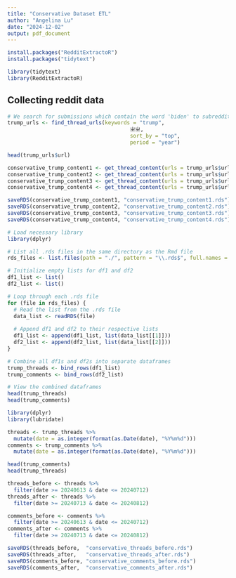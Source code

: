 ```yaml
---
title: "Conservative Dataset ETL"
author: "Angelina Lu"
date: "2024-12-02"
output: pdf_document
---
```


```r
install.packages("RedditExtractoR")
install.packages("tidytext")
```

```r
library(tidytext)
library(RedditExtractoR)
```

## Collecting reddit data
```r
# We search for submissions which contain the word 'biden' to subreddit 'liberal'. From the resulting df, we get the URLs pointing to each submission. 
trump_urls <- find_thread_urls(keywords = "trump",
                                       ㄓㄓ,
                                       sort_by = "top",
                                       period = "year")

head(trump_urls$url)
```

```r
conservative_trump_content1 <- get_thread_content(urls = trump_urls$url[1:60])
conservative_trump_content2 <- get_thread_content(urls = trump_urls$url[61:120])
conservative_trump_content3 <- get_thread_content(urls = trump_urls$url[121:180])
conservative_trump_content4 <- get_thread_content(urls = trump_urls$url[181:244])
```

```r
saveRDS(conservative_trump_content1, "conservative_trump_content1.rds")
saveRDS(conservative_trump_content2, "conservative_trump_content2.rds")
saveRDS(conservative_trump_content3, "conservative_trump_content3.rds")
saveRDS(conservative_trump_content4, "conservative_trump_content4.rds")
```

```r
# Load necessary library
library(dplyr)

# List all .rds files in the same directory as the Rmd file
rds_files <- list.files(path = "./", pattern = "\\.rds$", full.names = TRUE)

# Initialize empty lists for df1 and df2
df1_list <- list()
df2_list <- list()

# Loop through each .rds file
for (file in rds_files) {
  # Read the list from the .rds file
  data_list <- readRDS(file)
  
  # Append df1 and df2 to their respective lists
  df1_list <- append(df1_list, list(data_list[[1]]))
  df2_list <- append(df2_list, list(data_list[[2]]))
}

# Combine all df1s and df2s into separate dataframes
trump_threads <- bind_rows(df1_list)
trump_comments <- bind_rows(df2_list)

# View the combined dataframes
head(trump_threads)
head(trump_comments)
```


```r
library(dplyr)
library(lubridate)

threads <- trump_threads %>%
  mutate(date = as.integer(format(as.Date(date), "%Y%m%d")))
comments <- trump_comments %>%
  mutate(date = as.integer(format(as.Date(date), "%Y%m%d")))

head(trump_comments)
head(trump_threads)
```

```r
threads_before <- threads %>%
  filter(date >= 20240613 & date <= 20240712)
threads_after <- threads %>%
  filter(date >= 20240713 & date <= 20240812)

comments_before <- comments %>%
  filter(date >= 20240613 & date <= 20240712)
comments_after <- comments %>%
  filter(date >= 20240713 & date <= 20240812)
```

```r
saveRDS(threads_before,  "conservative_threads_before.rds")
saveRDS(threads_after,   "conservative_threads_after.rds")
saveRDS(comments_before, "conservative_comments_before.rds")
saveRDS(comments_after,  "conservative_comments_after.rds")
```

## 